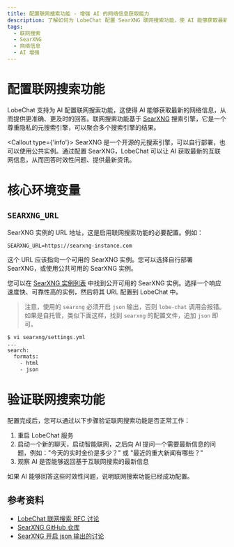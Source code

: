 ```yaml
---
title: 配置联网搜索功能 - 增强 AI 的网络信息获取能力
description: 了解如何为 LobeChat 配置 SearXNG 联网搜索功能，使 AI 能够获取最新的网络信息。
tags:
  - 联网搜索
  - SearXNG
  - 网络信息
  - AI 增强
---
```


# 配置联网搜索功能

LobeChat 支持为 AI 配置联网搜索功能，这使得 AI 能够获取最新的网络信息，从而提供更准确、更及时的回答。联网搜索功能基于 [SearXNG](https://github.com/searxng/searxng) 搜索引擎，它是一个尊重隐私的元搜索引擎，可以聚合多个搜索引擎的结果。

<Callout type={'info'}>
  SearXNG 是一个开源的元搜索引擎，可以自行部署，也可以使用公共实例。通过配置 SearXNG，LobeChat 可以让 AI 获取最新的互联网信息，从而回答时效性问题、提供最新资讯。
</Callout>

# 核心环境变量

## `SEARXNG_URL`

SearXNG 实例的 URL 地址，这是启用联网搜索功能的必要配置。例如：

```shell
SEARXNG_URL=https://searxng-instance.com
```

这个 URL 应该指向一个可用的 SearXNG 实例。您可以选择自行部署 SearXNG，或使用公共可用的 SearXNG 实例。

您可以在 [SearXNG 实例列表](https://searx.space/) 中找到公开可用的 SearXNG 实例。选择一个响应速度快、可靠性高的实例，然后将其 URL 配置到 LobeChat 中。

> 注意，使用的 `searxng` 必须开启 `json` 输出，否则 `lobe-chat` 调用会报错。
> 如果是自托管，类似下面这样，找到 `searxng` 的配置文件，追加 `json` 即可。

```bash
$ vi searxng/settings.yml
...
search:
  formats:
    - html
    - json
```

# 验证联网搜索功能

配置完成后，您可以通过以下步骤验证联网搜索功能是否正常工作：

1. 重启 LobeChat 服务
2. 启动一个新的聊天，启动智能联网，之后向 AI 提问一个需要最新信息的问题，例如："今天的实时金价是多少？" 或 "最近的重大新闻有哪些？"
3. 观察 AI 是否能够返回基于互联网搜索的最新信息

如果 AI 能够回答这些时效性问题，说明联网搜索功能已经成功配置。

## 参考资料

- [LobeChat 联网搜索 RFC 讨论](https://github.com/lobehub/lobe-chat/discussions/6447)
- [SearXNG GitHub 仓库](https://github.com/searxng/searxng)
- [SearXNG 开启 json 输出的讨论](https://github.com/searxng/searxng/discussions/3542)
